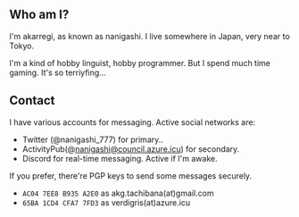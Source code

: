 ## Who am I?

I'm akarregi, as known as nanigashi. I live somewhere in Japan, very near to Tokyo.

I'm a kind of hobby linguist, hobby programmer. But I spend much time gaming. It's so terriyfing...

## Contact

I have various accounts for messaging. Active social networks are:

- Twitter (@nanigashi_777) for primary..
- ActivityPub(@nanigashi@council.azure.icu) for secondary.
- Discord for real-time messaging. Active if I'm awake.

If you prefer, there're PGP keys to send some messages securely.

- `AC04 7EE8 B935 A2E0` as akg.tachibana(at)gmail.com
- `65BA 1CD4 CFA7 7FD3` as verdigris(at)azure.icu
